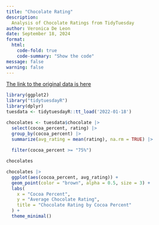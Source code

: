 ```yaml
---
title: "Chocolate Rating"
description: 
  Analysis of Chocolate Ratings from TidyTuesday
author: Veronica De Leon
date: September 18, 2024
format:
  html:
    code-fold: true
    code-summary: "Show the code"
message: false
warning: false
---
```


[The link to the original data is here](https://github.com/rfordatascience/tidytuesday/tree/master/data/2022/2022-01-18)

```r
library(ggplot2)
library("tidytuesdayR")
library(dplyr)
tuesdata <- tidytuesdayR::tt_load('2022-01-18')
```

```r
chocolates <- tuesdata$chocolate |>
  select(cocoa_percent, rating) |>
  group_by(cocoa_percent) |>
  summarize(avg_rating = mean(rating), na.rm = TRUE) |>
  
  filter(cocoa_percent >= "75%")

chocolates
```

```r

chocolates |>
  ggplot(aes(cocoa_percent, avg_rating)) +
  geom_point(color = "brown", alpha = 0.5, size = 3) +
  labs(
    x = "Cocoa Percent",
    y = "Average Chocolate Rating", 
    title = "Chocolate Rating by Cocoa Percent"
  ) +
  theme_minimal()
    
```
